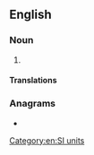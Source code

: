 {{also|zepto-meter}}
==English==

===Noun===
{{en-noun}}

# {{alternative spelling of|zeptometre|from=US|lang=en}}

====Translations====
{{trans-see|zeptometre}}

===Anagrams===
* {{anagrams|en|zepto-metre|zeptometre}}

[[Category:en:SI units]]